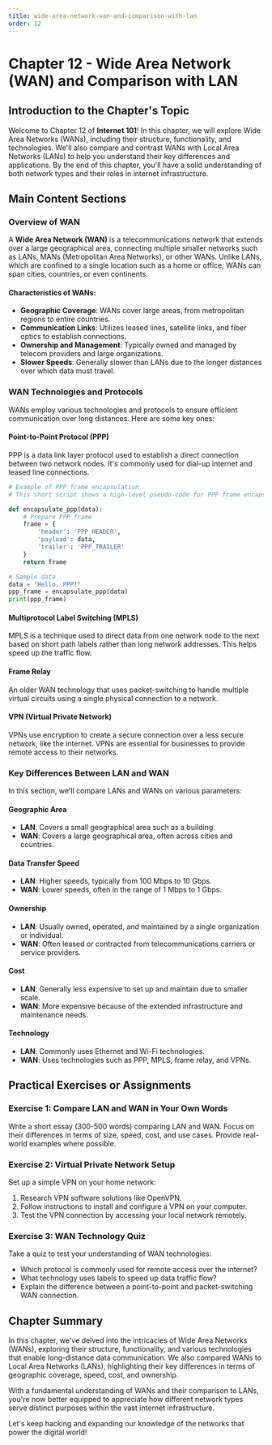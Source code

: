 ```yaml
---
title: wide-area-network-wan-and-comparison-with-lan
order: 12
---
```


# Chapter 12 - Wide Area Network (WAN) and Comparison with LAN

## Introduction to the Chapter's Topic

Welcome to Chapter 12 of **Internet 101**! In this chapter, we will explore Wide Area Networks (WANs), including their structure, functionality, and technologies. We'll also compare and contrast WANs with Local Area Networks (LANs) to help you understand their key differences and applications. By the end of this chapter, you'll have a solid understanding of both network types and their roles in internet infrastructure.

## Main Content Sections

### Overview of WAN

A **Wide Area Network (WAN)** is a telecommunications network that extends over a large geographical area, connecting multiple smaller networks such as LANs, MANs (Metropolitan Area Networks), or other WANs. Unlike LANs, which are confined to a single location such as a home or office, WANs can span cities, countries, or even continents.

#### Characteristics of WANs:

- **Geographic Coverage**: WANs cover large areas, from metropolitan regions to entire countries.
- **Communication Links**: Utilizes leased lines, satellite links, and fiber optics to establish connections.
- **Ownership and Management**: Typically owned and managed by telecom providers and large organizations.
- **Slower Speeds**: Generally slower than LANs due to the longer distances over which data must travel.

### WAN Technologies and Protocols

WANs employ various technologies and protocols to ensure efficient communication over long distances. Here are some key ones:

#### Point-to-Point Protocol (PPP)

PPP is a data link layer protocol used to establish a direct connection between two network nodes. It's commonly used for dial-up internet and leased line connections.

```python
# Example of PPP frame encapsulation
# This short script shows a high-level pseudo-code for PPP frame encapsulation

def encapsulate_ppp(data):
    # Prepare PPP frame
    frame = {
        'header': 'PPP_HEADER',
        'payload': data,
        'trailer': 'PPP_TRAILER'
    }
    return frame

# Sample data
data = "Hello, PPP!"
ppp_frame = encapsulate_ppp(data)
print(ppp_frame)
```

#### Multiprotocol Label Switching (MPLS)

MPLS is a technique used to direct data from one network node to the next based on short path labels rather than long network addresses. This helps speed up the traffic flow.

#### Frame Relay

An older WAN technology that uses packet-switching to handle multiple virtual circuits using a single physical connection to a network.

#### VPN (Virtual Private Network)

VPNs use encryption to create a secure connection over a less secure network, like the internet. VPNs are essential for businesses to provide remote access to their networks.

### Key Differences Between LAN and WAN

In this section, we'll compare LANs and WANs on various parameters:

#### Geographic Area

- **LAN**: Covers a small geographical area such as a building.
- **WAN**: Covers a large geographical area, often across cities and countries.

#### Data Transfer Speed

- **LAN**: Higher speeds, typically from 100 Mbps to 10 Gbps.
- **WAN**: Lower speeds, often in the range of 1 Mbps to 1 Gbps.

#### Ownership

- **LAN**: Usually owned, operated, and maintained by a single organization or individual.
- **WAN**: Often leased or contracted from telecommunications carriers or service providers.

#### Cost

- **LAN**: Generally less expensive to set up and maintain due to smaller scale.
- **WAN**: More expensive because of the extended infrastructure and maintenance needs.

#### Technology

- **LAN**: Commonly uses Ethernet and Wi-Fi technologies.
- **WAN**: Uses technologies such as PPP, MPLS, frame relay, and VPNs.

## Practical Exercises or Assignments

### Exercise 1: Compare LAN and WAN in Your Own Words

Write a short essay (300-500 words) comparing LAN and WAN. Focus on their differences in terms of size, speed, cost, and use cases. Provide real-world examples where possible.

### Exercise 2: Virtual Private Network Setup

Set up a simple VPN on your home network:

1. Research VPN software solutions like OpenVPN.
2. Follow instructions to install and configure a VPN on your computer.
3. Test the VPN connection by accessing your local network remotely.

### Exercise 3: WAN Technology Quiz

Take a quiz to test your understanding of WAN technologies:
- Which protocol is commonly used for remote access over the internet?
- What technology uses labels to speed up data traffic flow?
- Explain the difference between a point-to-point and packet-switching WAN connection.

## Chapter Summary

In this chapter, we've delved into the intricacies of Wide Area Networks (WANs), exploring their structure, functionality, and various technologies that enable long-distance data communication. We also compared WANs to Local Area Networks (LANs), highlighting their key differences in terms of geographic coverage, speed, cost, and ownership.

With a fundamental understanding of WANs and their comparison to LANs, you're now better equipped to appreciate how different network types serve distinct purposes within the vast internet infrastructure.

Let's keep hacking and expanding our knowledge of the networks that power the digital world!
